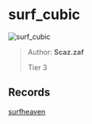 
# surf_cubic

![surf_cubic](https://raw.githubusercontent.com/Sayt123/SurfMapPics/Maps-and-bonuses/csgo/surf_cubic.jpg)

> Author: **Scaz.zaf**
>
> Tier 3

## Records

[surfheaven](https://surfheaven.eu/map/surf_cubic)
